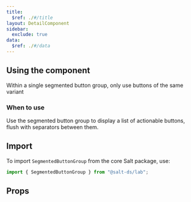 ```yaml
---
title:
  $ref: ./#/title
layout: DetailComponent
sidebar:
  exclude: true
data:
  $ref: ./#/data
---
```


## Using the component

Within a single segmented button group, only use buttons of the same variant

### When to use

Use the segmented button group to display a list of actionable buttons, flush with separators between them.

## Import

To import `SegmentedButtonGroup` from the core Salt package, use:

```js
import { SegmentedButtonGroup } from "@salt-ds/lab";
```

## Props

<PropsTable packageName="lab" componentName="SegmentedButtonGroup" />
